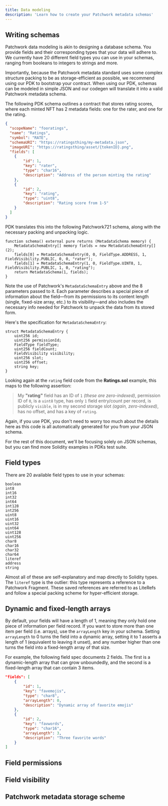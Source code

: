 ```yaml
---
title: Data modeling
description: 'Learn how to create your Patchwork metadata schemas'
---
```


## Writing schemas

Patchwork data modeling is akin to designing a database schema. You provide fields and their corresponding types that your data will adhere to. We currently have 20 different field types you can use in your schemas, ranging from booleans to integers to strings and more.

Importantly, because the Patchwork metadata standard uses some complex structure packing to be as storage-efficient as possible, we recommend using our PDK to bootstrap your contract. When using our PDK, schemas can be modeled in simple JSON and our codegen will translate it into a valid Patchwork metadata schema.

The following PDK schema outlines a contract that stores rating scores, where each minted NFT has 2 metadata fields: one for the rater, and one for the rating.

```json Ratings.json
{
  "scopeName": "fooratings",
  "name": "Ratings",
  "symbol": "RATE",
  "schemaURI": "https://ratingsthing/my-metadata.json",
  "imageURI": "https://ratingsthing/asset/{tokenID}.png",
  "fields": [
    {
        "id": 1,
        "key": "rater",
        "type": "char16",
        "description": "Address of the person minting the rating"
    },
    {
        "id": 2,
        "key": "rating",
        "type": "uint8",
        "description": "Rating score from 1-5"
    }
  ]
}
```

PDK translates this into the following Patchwork721 schema, along with the necessary packing and unpacking logic.

```solidity Ratings.sol
function schema() external pure returns (MetadataSchema memory) {
    MetadataSchemaEntry[] memory fields = new MetadataSchemaEntry[](2);
    fields[0] = MetadataSchemaEntry(0, 0, FieldType.ADDRESS, 1, FieldVisibility.PUBLIC, 0, 0, "rater");
    fields[1] = MetadataSchemaEntry(1, 0, FieldType.UINT8, 1, FieldVisibility.PUBLIC, 1, 0, "rating");
    return MetadataSchema(1, fields);
}
```

Note the use of Patchwork's `MetadataSchemaEntry` above and the 8 parameters passed to it. Each parameter describes a special piece of information about the field—from its permissions to its content length (single, fixed-size array, etc.) to its visibility—and also includes the necessary info needed for Patchwork to unpack the data from its stored form. 

Here's the specification for `MetadataSchemaEntry`:

```solidity
struct MetadataSchemaEntry {
    uint256 id;
    uint256 permissionId;
    FieldType fieldType;
    uint256 fieldCount;
    FieldVisibility visibility;
    uint256 slot;
    uint256 offset;
    string key;
}
```

Looking again at the `rating` field code from the **Ratings.sol** example, this maps to the following assertion:

> My **"rating"** field has an ID of `1` _(these are zero-indexed)_, permission ID of `0`, is a `uint8` type, has only `1` field entry/count per record, is publicly `visible`, is in my second storage slot _(again, zero-indexed)_, has no offset, and has a key of `rating`.

Again, if you use PDK, you don't need to worry too much about the details here as this code is all automatically generated for you from your JSON schema.

<Note>For the rest of this document, we'll be focusing solely on JSON schemas, but you can find more Solidity examples in PDKs test suite.</Note>

## Field types

There are 20 available field types to use in your schemas:

```
boolean
int8
int16
int32
int64
int128
int256
uint8
uint16
uint32
uint64
uint128
uint256
char8
char16
char32
char64
literef
address
string
```

Almost all of these are self-explanatory and map directly to Solidity types. The `literef` type is the outlier: this type represents a reference to a Patchwork Fragment. These saved references are referred to as LiteRefs and follow a special packing scheme for hyper-efficient storage.

## Dynamic and fixed-length arrays

By default, your fields will have a length of 1, meaning they only hold one piece of information per field record. If you want to store more than one item per field (i.e. arrays), use the `arrayLength` key in your schema. Setting `arrayLength` to 0 turns the field into a dynamic array, setting it to 1 asserts a length of 1 (equivalent to leaving it unset), and any number higher than one turns the field into a fixed-length array of that size.

For example, the following field spec documents 2 fields. The first is a dynamic-length array that can grow unboundedly, and the second is a fixed-length array that can contain 3 items.

```json
"fields": [
    {
        "id": 1,
        "key": "favemojis",
        "type": "char8",
        "arrayLength": 0,
        "description": "Dynamic array of favorite emojis"
    },
    {
        "id": 2,
        "key": "favwords",
        "type": "char16",
        "arrayLength": 3,
        "description": "Three favorite words"
    }
]
```

## Field permissions


## Field visibility


## Patchwork metadata storage scheme

